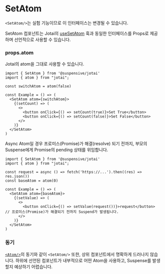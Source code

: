 
# SetAtom

<Callout type='experimental'>

`<SetAtom/>`는 실험 기능이므로 이 인터페이스는 변경될 수 있습니다.

</Callout>

SetAtom 컴포넌트는 Jotai의 [useSetAtom](https://jotai.org/docs/core/use-atom#usesetatom) 훅과 동일한 인터페이스를 Props로 제공하며 선언적으로 사용할 수 있습니다.

### props.atom

Jotai의 atom을 그대로 사용할 수 있습니다.

```tsx /SetAtom/
import { SetAtom } from '@suspensive/jotai'
import { atom } from "jotai";

const switchAtom = atom(false)

const Example = () => (
  <SetAtom atom={switchAtom}>
    {(setCount) => (
      <>
        <button onClick={() => setCount(true)}>Set True</button>
        <button onClick={() => setCount(false)}>Set False</button>
      </>
    )}
  </SetAtom>
)
```

Async Atom일 경우 프로미스(Promise)가 해결(resolve) 되기 전까지, 부모의 Suspense에게 Promise의 pending 상태를 위임합니다.

```tsx /SetAtom/
import { SetAtom } from '@suspensive/jotai'
import { atom } from "jotai";

const request = async () => fetch('https://...').then((res) => res.json())
const baseAtom = atom(0)

const Example = () => (
  <SetAtom atom={baseAtom}>
    {(setValue) => (
      <>
        <button onClick={() => setValue(request())}>request</button> // 프로미스(Promise)가 해결되기 전까지 Suspend가 발생됩니다.
      </>
    )}
  </SetAtom>
)
```

### 동기

[`<Atom/>`](https://suspensive.org/ko/docs/jotai/Atom)의 동기와 같이 `<SetAtom/>` 또한, 상위 컴포넌트에서 명확하게 드러나지 않습니다. 하위에 선언된 컴포넌트가 내부적으로 어떤 Atom을 사용하고, Suspense를 발생할지 예상하기 어렵습니다.
